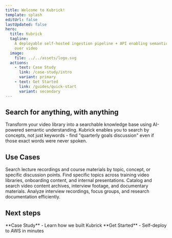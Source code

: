 ```yaml
---
title: Welcome to Kubrick!
template: splash
editUrl: false
lastUpdated: false
hero:
  title: Kubrick
  tagline:
    A deployable self-hosted ingestion pipeline + API enabling semantic search
    over video
  image:
    file: ../../assets/logo.svg
  actions:
    - text: Case Study
      link: /case-study/intro
      variant: primary
    - text: Get Started
      link: /guides/quick-start
      variant: secondary
---
```



<div class="px-18 max-w-7xl mx-auto">

<h2 class='font-bold text-2xl md:text-3xl lg:text-4xl bg-gradient-to-r from-orange-400 to-pink-400 bg-clip-text text-transparent'>
  Search for anything, with anything
</h2>

Transform your video library into a searchable knowledge base using AI-powered
semantic understanding. Kubrick enables you to search by concepts, not just
keywords - find "quarterly goals discussion" even if those exact words were
never spoken.

<section>
  <Sidekick
    title='Semantic Video Search'
    description='Search by concepts and context, not just keywords. Find moments based on meaning and intent.'
    image='/src/assets/demos/landing/search-text.avifs'
  />
  <Sidekick
    title='Beyond Text Search'
    description='Retrieve results using image, audio, or video media queries'
    image='/src/assets/demos/landing/search-image.avifs'
    reversed={true}
  />
  <Sidekick
    title='Automated Ingestion Pipeline'
    description='Upload using the API, or add videos to your S3 bucket through an external integration. The pipeline takes care of the rest.'
    image='/src/assets/demos/landing/ingestion.avifs'
  />
</section>

## Use Cases

<CardGrid>
  <Card title='Educational Institutions' icon='open-book'>
    Search lecture recordings and course materials by topic, concept, or
    specific discussion points.
  </Card>
  <Card title='Corporate Training' icon='rocket'>
    Find specific topics across training video libraries, onboarding content,
    and internal presentations.
  </Card>
  <Card title='Media & Entertainment' icon='seti:video'>
    Catalog and search video content archives, interview footage, and
    documentary materials.
  </Card>
  <Card title='Research Organizations' icon='document'>
    Analyze interview recordings, focus groups, and research documentation
    efficiently.
  </Card>
</CardGrid>

## Next steps

<LinkedCardGroup>
  <LinkedCard href='/case-study/intro'>
    **Case Study** - Learn how we built Kubrick
  </LinkedCard>
  <LinkedCard href='/guides/quick-start'>
    **Get Started** - Self-deploy to AWS in minutes
  </LinkedCard>
</LinkedCardGroup>

</div>
